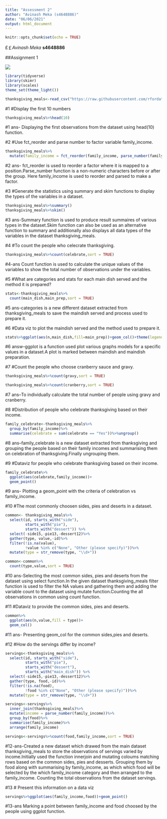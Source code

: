```yaml
---
title: "Assessment 2"
author: "Avinash Meka (s4648886)"
date: "06/06/2021"
output: html_document
---
```


```r
knitr::opts_chunk$set(echo = TRUE)
```

£￡*Avinash Meka* **s4648886**

##Assignment 1

![ ](pic/AR.jpg)


```r
library(tidyverse)
library(skimr)
library(scales)
theme_set(theme_light())
```



```r
thanksgiving_meals<-read_csv("https://raw.githubusercontent.com/rfordatascience/tidytuesday/master/data/2018/2018-11-20/thanksgiving_meals.csv")
```


#1 
#Display the first 10 numbers
```r
thanksgiving_meals%>%head(10)
```
#1 ans- Displaying the first observations from the dataset using head(10) function.



#2
#Use fct_reorder and parse number to factor variable family_income.
```r
thanksgiving_meals%>%
  mutate(family_income = fct_reorder(family_income, parse_number(family_income)))
```
#2 ans- fct_reorder is used to reorder a factor where it is mapped to a position.Parse_number function is a non-numeric characters before or after the group. Here family_income is used to reorder and parsed to make a factor.



#3
#Generate the statistics using summary and skim functions to display the types of the variables in a dataset.
```r
thanksgiving_meals%>%summary()
thanksgiving_meals%>%skim()
```
#3 ans-Summary function is used to produce result summaires of various types in the dataset.Skim function can also be used as an alternative function to summary and additionally also displays all data types of the variables in the dataset thanksgiving_meals.




#4
#To count the people who celecrate thanksgiving.
```r
thanksgiving_meals%>%count(celebrate,sort = TRUE)
```
#4-ans Count function is used to calculate the unique values of the variables to show the total number of observations under the variables.



#5
#What are categories and stats for each main dish served and the method it is prepared?
```r
stats<-thanksgiving_meals%>%
  count(main_dish,main_prep,sort = TRUE)
```
#5 ans-categories is a new different dataset extracted from thanksgiving_meals to save the maindish served and process used to prepare it.



#6
#Data viz to plot the maindish served and the method used to prepare it.
```r
stats%>%ggplot(aes(n,main_dish,fill=main_prep))+geom_col()+theme(legend.position = "top")
```
#6 answ--ggplot is a function used plot various graphs models for a specific values in a dataset.A plot is marked between maindish and maindish preparation.



#7
#Count the people who choose cranberry sauce and gravy.
```r
thanksgiving_meals%>%count(gravy,sort = TRUE)

thanksgiving_meals%>%count(cranberry,sort = TRUE)
```
#7 ans--To individually calculate the total number of people using gravy and cranberry.



#8
#Distribution of people who celebrate thanksgiving based on their income.
```r
family_celebrate<-thanksgiving_meals%>%
  group_by(family_income)%>%
  summarise(celebrate = sum(celebrate == "Yes"))%>%ungroup()
```
#8 ans--family_celebrate is a new dataset extracted from thanksgiving and grouping the people based on their family incomes and summarising them on celebration of thanksgiving.Finally ungrouping them.



#9
#Dataviz for people who celebrate thanksgiving based on their income.
```r
family_celebrate%>%
  ggplot(aes(celebrate,family_income))+
  geom_point()
```
#9 ans- Plotting a geom_point with the criteria of celebration vs family_income.



#10
#The most commonly choosen sides, pies and deserts in a dataset.
```r
common<- thanksgiving_meals%>%
  select(id, starts_with("side"),
         starts_with("pie"),
         starts_with("dessert")) %>%
  select(-side15,-pie13,-dessert12)%>%
  gather(type, value,-id)%>%
  filter(!is.na(value),
         !value %in% c("None", "Other (please specify)"))%>%
  mutate(type = str_remove(type, "\\d+"))

common<-common%>%
  count(type,value,sort = TRUE)
```
#10 ans-Selecting the most common sides, pies and deserts from the dataset using select function.In the given dataset thanksgiving_meals filter function is used to filter the NA values and gathering them and adding the variable count to the dataset using mutate function.Counting the all observations in common using count function.



#11
#Dataviz to provide the common sides, pies and deserts.
```r
common%>%
  ggplot(aes(n,value,fill = type))+
  geom_col()
```
#11 ans- Presenting geom_col for the common sides,pies and deserts.




#12
#How do the servings differ by income?
```r
servings<-thanksgiving_meals%>%
  select(id, starts_with("side"),
         starts_with("pie"),
         starts_with("dessert"),
         starts_with("main_dish")) %>%
  select(-side15,-pie13,-dessert12)%>%
  gather(type, food,-id)%>%
  filter(!is.na(food),
         !food %in% c("None", "Other (please specify)"))%>%
  mutate(type = str_remove(type, "\\d+"))

servings<-servings%>%
  inner_join(thanksgiving_meals)%>%
  mutate(income = parse_number(family_income))%>%
  group_by(food)%>%
  summarise(family_income)%>%
  arrange(family_income)

servings<-servings%>%count(food,family_income,sort = TRUE)
```
#12-ans-Created a new dataset which drawed from the main dataset thanksgiving_meals to store the observations of servings varied by income.Initially used the function innerjoin and mutating coloums matching rows based on the common sides, pies and desserts. Grouping them by food along with summarising by family_income, as which which food will be selected by the which family_income category and then arranged to the family_income. Counting the total observations from the dataset servings.



#13
# Present this information on a data viz
```r
servings%>%ggplot(aes(family_income,food))+geom_point()
```
#13-ans Marking a point between family_income and food choosed by the people using ggplot function.